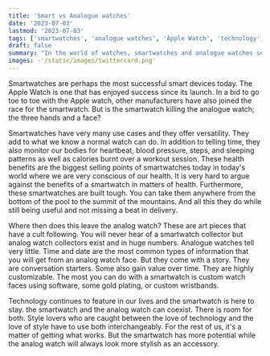 ```yaml
---
title: 'Smart vs Analogue watches'
date: '2023-07-03'
lastmod: '2023-07-03'
tags: ['smartwatches', 'analogue watches', 'Apple Watch', 'technology', 'wearables']
draft: false
summary: "In the world of watches, smartwatches and analogue watches serve different purposes and cater to different audiences. This article explores the benefits and drawbacks of both types, discussing their features, use cases, and the cultural significance of analogue watches. It also delves into the question of whether smartwatches are overshadowing their analogue counterparts."
images: -'/static/images/twittercard.png' 
---
```


Smartwatches are perhaps the most successful smart devices today. The Apple Watch is one that has enjoyed success since its launch. In a bid to go toe to toe with the Apple watch, other manufacturers have also joined the race for the smartwatch. But is the smartwatch killing the analogue watch; the three hands and a face?

Smartwatches have very many use cases and they offer versatility. They add to what we know a normal watch can do. In addition to telling time, they also monitor our bodies for heartbeat, blood pressure, steps, and sleeping patterns as well as calories burnt over a workout session. These health benefits are the biggest selling points of smartwatches today in today's world where we are very conscious of our health. It is very hard to argue against the benefits of a smartwatch in matters of health. Furthermore, these smartwatches are built tough. You can take them anywhere from the bottom of the pool to the summit of the mountains. And all this they do while still being useful and not missing a beat in delivery.

Where then does this leave the analog watch? These are art pieces that have a cult following. You will never hear of a smartwatch collector but analog watch collectors exist and in huge numbers. Analogue watches tell very little. Time and date are the most common types of information that you will get from an analog watch face. But they come with a story. They are conversation starters. Some also gain value over time. They are highly customizable. The most you can do with a smartwatch is custom watch faces using software, some gold plating, or custom wristbands.

Technology continues to feature in our lives and the smartwatch is here to stay. the smartwatch and the analog watch can coexist. There is room for both. Style lovers who are caught between the love of technology and the love of style have to use both interchangeably. For the rest of us, it's a matter of getting what works. But the smartwatch has more potential while the analog watch will always look more stylish as an accessory.